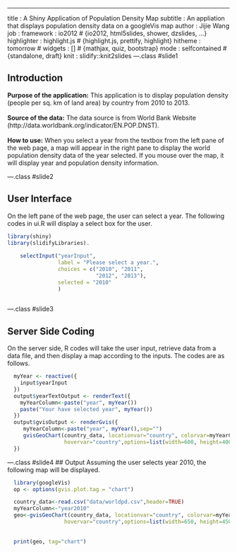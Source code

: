 ---
title       : A Shiny Application of Population Density Map
subtitle    : An appliation that displays population density data on a googleVis map
author      : Jijie Wang
job         : 
framework   : io2012        # {io2012, html5slides, shower, dzslides, ...}
highlighter : highlight.js  # {highlight.js, prettify, highlight}
hitheme     : tomorrow      # 
widgets     : []            # {mathjax, quiz, bootstrap}
mode        : selfcontained # {standalone, draft}
knit        : slidify::knit2slides
---.class #slide1

## Introduction

<B>Purpose of the application:</B> This application is to display population density (people per sq. km of land area) by country from 2010 to 2013.
<br>
<br>
<B>Source of the data:</B> The data source is from World Bank Website (http://data.worldbank.org/indicator/EN.POP.DNST).
<br>
<br>
<B>How to use:</B> 
When you select a year from the textbox from the left pane of the web page, a map will appear in the right pane to display the world population density data of the year selected. If you mouse over the map, it will display year and population density information.

---.class #slide2 

## User Interface

On the left pane of the web page, the user can select a year. The following codes in ui.R will display a select box for the user.

```r
   
library(shiny)
library(slidifyLibraries). 
  
    selectInput("yearInput", 
                label = "Please select a year.",
                choices = c("2010", "2011",
                            "2012", "2013"),
                selected = "2010"
                )
 
```

---.class #slide3

## Server Side Coding

On the server side, R codes will take the user input, retrieve data from a data file, and then display a map according to the inputs. The codes are as follows.
```r
  myYear <- reactive({
    input$yearInput
  })
  output$yearTextOutput <- renderText({
    myYearColumn<-paste("year", myYear())
    paste("Your have selected year", myYear())
  })
  output$gvisOutput <- renderGvis({    
     myYearColumn<-paste("year", myYear(),sep="")
     gvisGeoChart(country_data, locationvar="country", colorvar=myYearColumn, 
                  hovervar="country",options=list(width=600, height=400, dataMode='regions'))
  })
```

---.class #slide4
## Output
Assuming the user selects year 2010, the following map will be displayed.<br>

```r
  library(googleVis)
  op <- options(gvis.plot.tag = "chart")

  country_data<-read.csv("data/worldpd.csv",header=TRUE)  
  myYearColumn<-"year2010"
  geo<-gvisGeoChart(country_data, locationvar="country", colorvar=myYearColumn, 
                  hovervar="country",options=list(width=650, height=450, dataMode='regions'))
  
  
  print(geo, tag="chart")            

 
```
